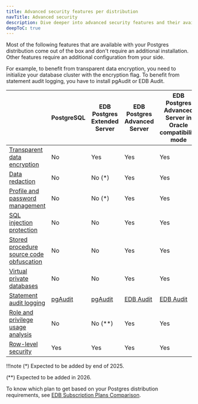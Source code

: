 ```yaml
---
title: Advanced security features per distribution
navTitle: Advanced security
description: Dive deeper into advanced security features and their availability per Postgres distribution.
deepToC: true
---
```


Most of the following features that are available with your Postgres distribution come out of the box and don't require an additional installation. 
Other features require an additional configuration from your side. 

For example, to benefit from transparent data encryption, you need to initialize your database cluster with the encryption flag. 
To benefit from statement audit logging, you have to install pgAudit or EDB Audit.

|                                                                                                                                                                                     | PostgreSQL                         | EDB Postgres Extended Server       | EDB Postgres Advanced Server                                                                                                                     | EDB Postgres Advanced Server in Oracle compatibility mode                                                                                        |
|-------------------------------------------------------------------------------------------------------------------------------------------------------------------------------------|------------------------------------|------------------------------------|--------------------------------------------------------------------------------------------------------------------------------------------------|--------------------------------------------------------------------------------------------------------------------------------------------------|
| [Transparent data encryption](/tde/latest)                                                                                                                                          | No                                 | Yes                                | Yes                                                                                                                                              | Yes                                                                                                                                              |
| [Data redaction](/epas/latest/epas_security_guide/05_data_redaction/)                                                                                                               | No                                 | No (*)                             | Yes                                                                                                                                              | Yes                                                                                                                                              |
| [Profile and password management](/epas/latest/epas_security_guide/04_profile_management/profile_overview/)                                                                         | No                                 | No (*)                             | Yes                                                                                                                                              | Yes                                                                                                                                              |
| [SQL injection protection](/epas/latest/epas_security_guide/02_protecting_against_sql_injection_attacks/)                                                                           | No                                 | No                                 | Yes                                                                                                                                              | Yes                                                                                                                                              |
| [Stored procedure source code obfuscation](/epas/latest/epas_security_guide/03_edb_wrap/obfuscating_source_code/)                                                                   | No                                 | No                                 | Yes                                                                                                                                              | Yes                                                                                                                                              |
| [Virtual private databases](/epas/latest/epas_security_guide/03_virtual_private_database/)                                                                                          | No                                 | No                                 | Yes                                                                                                                                              | Yes                                                                                                                                              |
| [Statement audit logging](/epas/latest/epas_security_guide/05_edb_audit_logging/02_selecting_sql_statements_to_audit/)                                                              | [pgAudit](/pg_extensions/pgaudit/) | [pgAudit](/pg_extensions/pgaudit/) | [EDB Audit](/epas/latest/database_administration/01_configuration_parameters/03_configuration_parameters_by_functionality/07_auditing_settings/) | [EDB Audit](/epas/latest/database_administration/01_configuration_parameters/03_configuration_parameters_by_functionality/07_auditing_settings/) |
| [Role and privilege usage analysis](/epas/latest/reference/oracle_compatibility_reference/epas_compat_bip_guide/03_built-in_packages/10_dbms_privilege_capture/#policy-on-database) | No                                 | No (**)                            | Yes                                                                                                                                              | Yes                                                                                                                                              |
| [Row-level security](https://www.postgresql.org/docs/current/ddl-rowsecurity.html)                                                                                                  | Yes                                | Yes                                | Yes                                                                                                                                              | Yes                                                                                                                                              |

!!!note
   (*) Expected to be added by end of 2025.
   
   (**) Expected to be added in 2026.

To know which plan to get based on your Postgres distribution requirements, see [EDB Subscription Plans Comparison](https://www.enterprisedb.com/products/plans-comparison).
